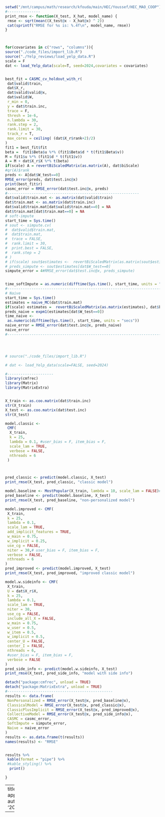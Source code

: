 
```r
setwd("/mnt/campus/math/research/kfouda/main/HEC/Youssef/HEC_MAO_COOP")
#---------------
print_rmse <- function(X_test, X_hat, model_name) {
 rmse <- sqrt(mean((X_test@x - X_hat@x) ^ 2))
 cat(sprintf("RMSE for %s is: %.4f\n", model_name, rmse))
}



for(covariates in c("rows", "columns")){
source("./code_files/import_lib.R")
source("./Yelp_reviews/load_yelp_data.R")
scale = F
dat <- load_Yelp_data(scale=T, seed=2024,covariates = covariates)


best_fit = CASMC_cv_holdout_with_r(
 dat$valid$train,
 dat$X_r,
 dat$valid$valid@x, 
 dat$valid$W,
 r_min = 0,
 y = dat$train.inc,
 trace = F,
 thresh = 1e-6,
 n.lambda = 30,
 rank.step = 2,
 rank.limit = 30,
 track_r = T,
 max_cores = ceiling( (dat$X_r$rank+2)/2)
)
fit1 = best_fit$fit
beta =  fit1$Beta$u %*% (fit1$Beta$d * t(fit1$Beta$v))
M = fit1$u %*% (fit1$d * t(fit1$v))
A = M + dat$X_r$X %*% t(beta)
if(scale) A = revertBiScaledMatrix(as.matrix(A), dat$biScale)
#qr(A)$rank
preds <- A[dat$W_test==0]
RMSE_error(preds, dat$test.inc@x)
print(best_fit$r)
casmc_error = RMSE_error(dat$test.inc@x, preds)
#------------------------------------------------------------
dat$valid$train.mat <- as.matrix(dat$valid$train)
dat$train.mat <- as.matrix(dat$train.inc)
dat$valid$train.mat[dat$valid$train.mat==0] = NA
dat$train.mat[dat$train.mat==0] = NA
# soft-impute
start_time = Sys.time()
# sout <- simpute.cv(
#  dat$valid$train.mat,
#  dat$train.mat,
#  trace = FALSE,
#  rank.limit = 30,
#  print.best = FALSE,
#  rank.step = 2
# )
# if(scale) sout$estimates <-  revertBiScaledMatrix(as.matrix(sout$estimates), dat$biScale)
# preds_simpute <- sout$estimates[dat$W_test==0]
simpute_error = 4#RMSE_error(dat$test.inc@x, preds_simpute)


time_softImpute = as.numeric(difftime(Sys.time(), start_time, units = "secs"))
#---------------------------------------------------------------------------------
# Naive
start_time = Sys.time()
estimates = naive_MC(dat$train.mat)
if(scale) estimates =  revertBiScaledMatrix(as.matrix(estimates), dat$biScale)
preds_naive = expm1(estimates[dat$W_test==0])
time_naive <-
 as.numeric(difftime(Sys.time(), start_time, units = "secs"))
naive_error = RMSE_error(dat$test.inc@x, preds_naive)
naive_error
#----------------------------------------------------------------------------------




# source("./code_files/import_lib.R")

# dat <- load_Yelp_data(scale=FALSE, seed=2024)

#---------------------
library(cmfrec)
library(Matrix)
library(MatrixExtra)


X_train <- as.coo.matrix(dat$train.inc)
str(X_train)
X_test <- as.coo.matrix(dat$test.inc)
str(X_test)

model.classic <-
 CMF(
  X_train,
  k = 25,
  lambda = 0.1, #user_bias = F, item_bias = F,
  scale_lam = TRUE,
  verbose = FALSE,
  nthreads = 6
 )



pred_classic <- predict(model.classic, X_test)
print_rmse(X_test, pred_classic, "classic model")

model.baseline <- MostPopular(X_train, lambda = 10, scale_lam = FALSE)#,user_bias = T)
pred_baseline <- predict(model.baseline, X_test)
print_rmse(X_test, pred_baseline, "non-personalized model")

model.improved <- CMF(
 X_train,
 k = 25,
 lambda = 0.1,
 scale_lam = TRUE,
 add_implicit_features = TRUE,
 w_main = 0.75, 
 w_implicit = 0.25,
 use_cg = FALSE,
 niter = 30,# user_bias = F, item_bias = F,
 verbose = FALSE,
 nthreads = 6
)
pred_improved <- predict(model.improved, X_test)
print_rmse(X_test, pred_improved, "improved classic model")

model.w.sideinfo <- CMF(
 X_train,
 U = dat$X_r$X,
 k = 25,
 lambda = 0.1,
 scale_lam = TRUE,
 niter = 30,
 use_cg = FALSE,
 include_all_X = FALSE,
 w_main = 0.75,
 w_user = 0.5,
 w_item = 0.5,
 w_implicit = 0.5,
 center_U = FALSE,
 center_I = FALSE,
 nthreads = 6,
 #user_bias = F, item_bias = F,
 verbose = FALSE
)
pred_side_info <- predict(model.w.sideinfo, X_test)
print_rmse(X_test, pred_side_info, "model with side info")

detach("package:cmfrec", unload = TRUE)
detach("package:MatrixExtra", unload = TRUE)
#------------------------------------------------
results <- data.frame(
 NonPersonalized = RMSE_error(X_test@x, pred_baseline@x),
 ClassicalModel = RMSE_error(X_test@x, pred_classic@x),
 ClassicPlusImplicit = RMSE_error(X_test@x, pred_improved@x),
 CollectiveModel = RMSE_error(X_test@x, pred_side_info@x),
 CASMC = casmc_error,
 SoftImpute = simpute_error,
 Naive = naive_error
)
results <- as.data.frame(t(results))
names(results) <- "RMSE"


results %>%
 kable(format = "pipe") %>%
 #kable_styling() %>%
  print()

}
```



---
title: apply_model_on_Yelp.R
author: kfouda
date: '2024-04-18'

---
